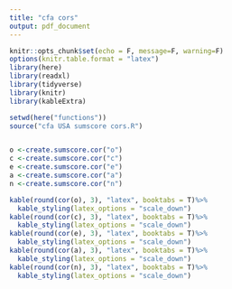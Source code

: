 ```yaml
---
title: "cfa cors"
output: pdf_document
---
```

```r
knitr::opts_chunk$set(echo = F, message=F, warning=F)
options(knitr.table.format = "latex")
library(here)
library(readxl)
library(tidyverse)
library(knitr)
library(kableExtra)
```



```r
setwd(here("functions"))
source("cfa USA sumscore cors.R")


o <-create.sumscore.cor("o")
c <-create.sumscore.cor("c")
e <-create.sumscore.cor("e")
a <-create.sumscore.cor("a")
n <-create.sumscore.cor("n")

kable(round(cor(o), 3), "latex", booktabs = T)%>% 
  kable_styling(latex_options = "scale_down")
kable(round(cor(c), 3), "latex", booktabs = T)%>% 
  kable_styling(latex_options = "scale_down")
kable(round(cor(e), 3), "latex", booktabs = T)%>% 
  kable_styling(latex_options = "scale_down")
kable(round(cor(a), 3), "latex", booktabs = T)%>% 
  kable_styling(latex_options = "scale_down")
kable(round(cor(n), 3), "latex", booktabs = T)%>% 
  kable_styling(latex_options = "scale_down")


```


